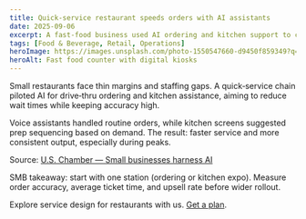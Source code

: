 ```yaml
---
title: Quick‑service restaurant speeds orders with AI assistants
date: 2025-09-06
excerpt: A fast‑food business used AI ordering and kitchen support to cut wait times and improve service consistency.
tags: [Food & Beverage, Retail, Operations]
heroImage: https://images.unsplash.com/photo-1550547660-d9450f859349?q=80&w=1600&auto=format&fit=crop
heroAlt: Fast food counter with digital kiosks
---
```


Small restaurants face thin margins and staffing gaps. A quick‑service chain piloted AI for drive‑thru ordering and kitchen assistance, aiming to reduce wait times while keeping accuracy high.

Voice assistants handled routine orders, while kitchen screens suggested prep sequencing based on demand. The result: faster service and more consistent output, especially during peaks.

Source: [U.S. Chamber — Small businesses harness AI](https://www.uschamber.com/technology/artificial-intelligence/small-businesses-are-harnessing-ai-to-innovate-and-compete#:~:text=Bots%20and%20Burgers)

SMB takeaway: start with one station (ordering or kitchen expo). Measure order accuracy, average ticket time, and upsell rate before wider rollout.

Explore service design for restaurants with us. [Get a plan](/services).
